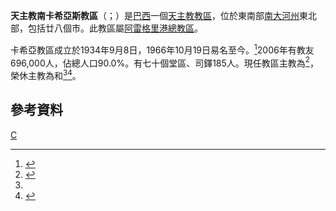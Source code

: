 {{Infobox Roman Catholic diocese
|name=南卡希亞斯
|jurisdiction=教區
|latin = Dioecesis Caxiensis Australis
|border = catholic
|image = Catedraldecaxias299.jpg
|caption =聖德肋撒座堂
|location = [[巴西|巴西]]
|territory = [[南大河州|南大河州]]東北部
|population = 696,000
|rite = [[罗马礼|罗马礼]]
|patron =
|province = 阿雷格里港
|established = 1934年
|cathedral = [[聖德肋撒主教座堂_(南卡希亞斯)|聖德肋撒座堂]]
|co-cathedral =
|leadership = 主教
|website =[http://www.diocesedecaxias.org.br/ 官方網頁]
|pope = {{incumbent pope}}
|ordinary = {{link-pt|若瑟·吉斯隆|José Gislon}}
|coadjutor bishop =
|auxiliary =
|emeritus = {{link-pt|內·保祿·莫雷托|Nei Paulo Moretto}}<br />{{link-en|亞歷山大·加爾默羅·魯菲諾尼|Alessandro Carmelo Ruffinoni}}
}}
'''天主教南卡希亞斯教區'''（{{lang-la|Dioecesis Caxiensis Australis}}；{{lang-pt|Diocese de Caxias do Sul}}）是[[巴西|巴西]]一個[[天主教|天主教]][[教區|教區]]，位於東南部[[南大河州|南大河州]]東北部，包括廿八個市。此教區屬[[天主教阿雷格里港總教區|阿雷格里港總教區]]。

卡希亞教區成立於1934年9月8日，1966年10月19日易名至今。<ref>{{cite journal
|journal=[[宗座公報|宗座公報]]
|publisher=梵蒂岡出版社
|date=1959年
|volume=51
|title=''Sacrorum antistitum''
|page=90
|url=http://www.vatican.va/archive/aas/documents/AAS%2051%20%5B1959%5D%20-%20ocr.pdf
|access-date=2013-11-06
|archive-date=2013-03-03
|archive-url=https://web.archive.org/web/20130303052712/http://www.vatican.va/archive/aas/documents/AAS%2051%20%5B1959%5D%20-%20ocr.pdf
|dead-url=no
}}</ref>2006年有教友696,000人，佔總人口90.0%。有七十個堂區、司鐸185人。現任教區主教為{{link-pt|若瑟·吉斯隆|José Gislon}}<ref name="Vatican20190626">{{cite press release |title=Resignations and Appointments, 26.06.2019 |url=https://press.vatican.va/content/salastampa/en/bollettino/pubblico/2019/06/26/190626b.html |publisher=Holy See Press Office |accessdate=2019-08-21 |archiveurl=https://web.archive.org/web/20190821145704/https://press.vatican.va/content/salastampa/en/bollettino/pubblico/2019/06/26/190626b.html |archivedate=2019-08-21 |language=en |date=2019-06-26 |dead-url=no }}</ref>，榮休主教為{{link-pt|內·保祿·莫雷托|Nei Paulo Moretto}}和{{link-en|亞歷山大·加爾默羅·魯菲諾尼|Alessandro Carmelo Ruffinoni}}<ref name="Vatican20190626" /><ref>{{cite press release |title=RINUNCE E NOMINE, 06.07.2011 |url=https://press.vatican.va/content/salastampa/it/bollettino/pubblico/2011/07/06/0425/01064.html |publisher=Sala Stampa della Santa Sede |accessdate=2019-08-21 |archiveurl=https://web.archive.org/web/20190821170808/https://press.vatican.va/content/salastampa/it/bollettino/pubblico/2011/07/06/0425/01064.html |archivedate=2019-08-21 |language=it |date=2011-07-06 |dead-url=no }}</ref>。

==參考資料==
{{reflist}}
[[Category:巴西天主教教區|C]]